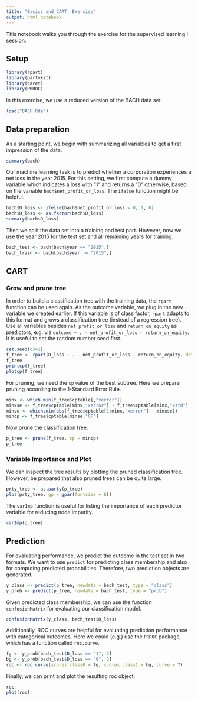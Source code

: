 ```yaml
---
title: "Basics and CART: Exercise"
output: html_notebook
---
```


This notebook walks you through the exercise for the supervised learning I session.

## Setup

```r
library(rpart)
library(partykit)
library(caret)
library(PRROC)
```

In this exercise, we use a reduced version of the BACH data set.

```r
load("BACH.Rda")
```

## Data preparation

As a starting point, we begin with summarizing all variables to get a first impression of the data.

```r
summary(bach)
```

Our machine learning task is to predict whether a corporation experiences a net loss in the year 2015. For this setting, we first compute a dummy variable which indicates a loss with "1" and returns a "0" otherwise, based on the variable `bach$net_profit_or_loss`. The `ifelse` function might be helpful.

```r
bach$D_loss <- ifelse(bach$net_profit_or_loss < 0, 1, 0)
bach$D_loss <- as.factor(bach$D_loss)
summary(bach$D_loss)
```

Then we split the data set into a training and test part. However, now we use the year 2015 for the test set and all remaining years for training.

```r
bach_test <- bach[bach$year == "2015",]
bach_train <- bach[bach$year != "2015",]
```

## CART

### Grow and prune tree

In order to build a classification tree with the training data, the `rpart` function can be used again. As the outcome variable, we plug in the new variable we created earlier. If this variable is of class factor, `rpart` adapts to this format and grows a classification tree (instead of a regression tree). Use all variables besides `net_profit_or_loss` and `return_on_equity` as predictors, e.g. via `outcome ~ . - net_profit_or_loss - return_on_equity`. It is useful to set the random number seed first.

```r
set.seed(6342)
f_tree <- rpart(D_loss ~ . - net_profit_or_loss - return_on_equity, data = bach_train, cp = 0.0001)
f_tree
printcp(f_tree)
plotcp(f_tree)
```

For pruning, we need the `cp` value of the best subtree. Here we prepare pruning according to the 1-Standard Error Rule.

```r
minx <- which.min(f_tree$cptable[,"xerror"])
minxse <- f_tree$cptable[minx,"xerror"] + f_tree$cptable[minx,"xstd"]
minse <- which.min(abs(f_tree$cptable[1:minx,"xerror"] - minxse))
mincp <- f_tree$cptable[minse,"CP"]
```

Now prune the classification tree.

```r
p_tree <- prune(f_tree, cp = mincp)
p_tree
```

### Variable Importance and Plot

We can inspect the tree results by plotting the pruned classification tree. However, be prepared that also pruned trees can be quite large.

```r
prty_tree <- as.party(p_tree)
plot(prty_tree, gp = gpar(fontsize = 6))
```

The `varImp` function is useful for listing the importance of each predictor variable for reducing node impurity.

```r
varImp(p_tree)
```

## Prediction

For evaluating performance, we predict the outcome in the test set in two formats. We want to use `predict` for predicting class membership and also for computing predicted probabilities. Therefore, two prediction objects are generated.

```r
y_class <- predict(p_tree, newdata = bach_test, type = "class")
y_prob <- predict(p_tree, newdata = bach_test, type = "prob")
```

Given predicted class membership, we can use the function `confusionMatrix` for evaluating our classification model.

```r
confusionMatrix(y_class, bach_test$D_loss)
```

Additionally, ROC curves are helpful for evaluating prediction performance with categorical outcomes. Here we could (e.g.) use the `PRROC` package, which has a function called `roc.curve`.

```r
fg <- y_prob[bach_test$D_loss == "1", 2]
bg <- y_prob[bach_test$D_loss == "0", 2]
roc <- roc.curve(scores.class0 = fg, scores.class1 = bg, curve = T)
```

Finally, we can print and plot the resulting roc object.

```r
roc
plot(roc)
```
